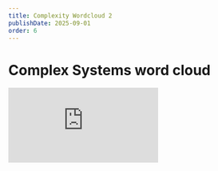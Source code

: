 ```yaml
---
title: Complexity Wordcloud 2
publishDate: 2025-09-01
order: 6
---
```


# Complex Systems word cloud

<div class="flex justify-center">
  <div class="relative w-full max-w-[1200px] aspect-video">
    <iframe
      sandbox="allow-scripts allow-same-origin allow-presentation"
      allowfullscreen="true"
      allowtransparency="true"
      frameborder="0"
      src="https://www.mentimeter.com/app/presentation/alzz5fv6ceqq3piwhv62ek343v8rdz4i/embed"
      class="absolute top-0 left-0 w-full h-full rounded-xl shadow"
    ></iframe>
  </div>
</div>

